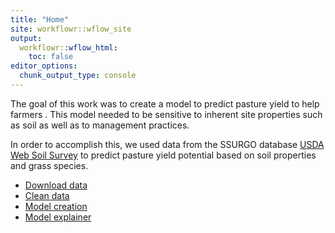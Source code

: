 ```yaml
---
title: "Home"
site: workflowr::wflow_site
output:
  workflowr::wflow_html:
    toc: false
editor_options:
  chunk_output_type: console
---
```


The goal of this work was to create a model to predict pasture yield to help farmers . This model needed to be sensitive to inherent site properties such as soil as well as to management practices. 

In order to accomplish this, we used data from the SSURGO database [USDA Web Soil Survey](https://websoilsurvey.sc.egov.usda.gov/App/HomePage.htm) to predict pasture yield potential based on soil properties and grass species.

* [Download data](downloadData.html)
* [Clean data](cleanData.html)
* [Model creation](createModel.html)
* [Model explainer](explore.html)

 
    
